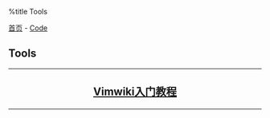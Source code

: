 %title Tools

[[../../index|首页]] - [[../index|Code]]
==Tools==
----
<center>
<h2>
[[vimwiki_primer|Vimwiki入门教程]]
</h2>
</center>
----
